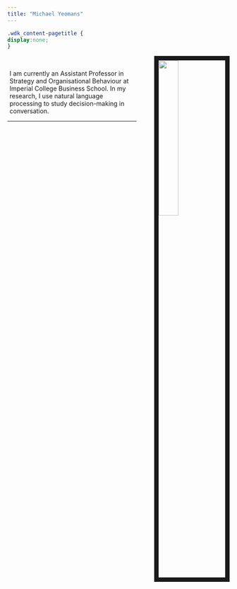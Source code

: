 ```yaml
---
title: "Michael Yeomans"
---
```

<link rel="stylesheet" href="styles.css" type="text/css">

```css
.wdk_content-pagetitle {
display:none;
}
```

<img src="images/mikeface.jpg" style="width:30%; border:10px solid; margin-right: 0px; margin-left: 40px" align="right">
<br/>
<div style="margin-left: 5px">

I am currently an Assistant Professor in Strategy and Organisational Behaviour at Imperial College Business School. In my research, I use natural language processing to study decision-making in conversation.

</div>
***
